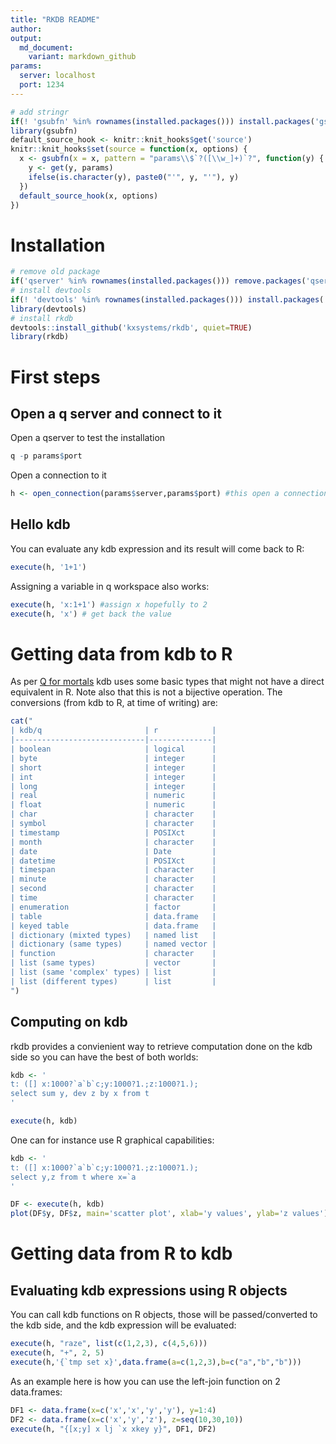 ```yaml
---
title: "RKDB README"
author: 
output:
  md_document:
    variant: markdown_github
params:
  server: localhost
  port: 1234
---
```


```r
# add stringr
if(! 'gsubfn' %in% rownames(installed.packages())) install.packages('gsubfn')
library(gsubfn)
default_source_hook <- knitr::knit_hooks$get('source')
knitr::knit_hooks$set(source = function(x, options) {
  x <- gsubfn(x = x, pattern = "params\\$`?([\\w_]+)`?", function(y) {
    y <- get(y, params)
    ifelse(is.character(y), paste0("'", y, "'"), y)
  })
  default_source_hook(x, options)
})
```

# Installation
```r
# remove old package
if('qserver' %in% rownames(installed.packages())) remove.packages('qserver')
# install devtools
if(! 'devtools' %in% rownames(installed.packages())) install.packages('devtools')
library(devtools)
# install rkdb
devtools::install_github('kxsystems/rkdb', quiet=TRUE)
library(rkdb)
```

# First steps
## Open a q server and connect to it
Open a qserver to test the installation
```r
q -p params$port
```

Open a connection to it
```r
h <- open_connection(params$server,params$port) #this open a connection
```

## Hello kdb

You can evaluate any kdb expression and its result will come back to R:
```r
execute(h, '1+1')
```

Assigning a variable in q workspace also works:
```r
execute(h, 'x:1+1') #assign x hopefully to 2
execute(h, 'x') # get back the value
```

# Getting data from kdb to R

As per [Q for mortals](http://code.kx.com/q4m3/2_Basic_Data_Types_Atoms/) kdb uses some basic types that might not have a direct equivalent in R. Note also that this is not a bijective operation.
The conversions (from kdb to R, at time of writing) are: 

```r
cat("
| kdb/q                       | r            |
|-----------------------------|--------------|
| boolean                     | logical      |
| byte                        | integer      |
| short                       | integer      |
| int                         | integer      |
| long                        | integer      |
| real                        | numeric      |
| float                       | numeric      |
| char                        | character    |
| symbol                      | character    |
| timestamp                   | POSIXct      |
| month                       | character    |
| date                        | Date         |
| datetime                    | POSIXct      |
| timespan                    | character    |
| minute                      | character    |
| second                      | character    |
| time                        | character    |
| enumeration                 | factor       |
| table                       | data.frame   |
| keyed table                 | data.frame   |
| dictionary (mixted types)   | named list   |
| dictionary (same types)     | named vector |
| function                    | character    |
| list (same types)           | vector       | 
| list (same 'complex' types) | list         | 
| list (different types)      | list         | 
")
```

## Computing on kdb

rkdb provides a convienient way to retrieve computation done on the kdb side so you can have the best of both worlds:
```r
kdb <- '
t: ([] x:1000?`a`b`c;y:1000?1.;z:1000?1.);
select sum y, dev z by x from t
'

execute(h, kdb)
```

One can for instance use R graphical capabilities:
```r
kdb <- '
t: ([] x:1000?`a`b`c;y:1000?1.;z:1000?1.);
select y,z from t where x=`a
'

DF <- execute(h, kdb)
plot(DF$y, DF$z, main='scatter plot', xlab='y values', ylab='z values')
```

# Getting data from R to kdb
## Evaluating kdb expressions using R objects

You can call kdb functions on R objects, those will be passed/converted to the kdb side, and the kdb expression will be evaluated:
```r
execute(h, "raze", list(c(1,2,3), c(4,5,6)))
execute(h, "+", 2, 5)
execute(h,'{`tmp set x}',data.frame(a=c(1,2,3),b=c("a","b","b")))
```

As an example here is how you can use the left-join function on 2 data.frames:
```r
DF1 <- data.frame(x=c('x','x','y','y'), y=1:4)
DF2 <- data.frame(x=c('x','y','z'), z=seq(10,30,10))
execute(h, "{[x;y] x lj `x xkey y}", DF1, DF2)
```


